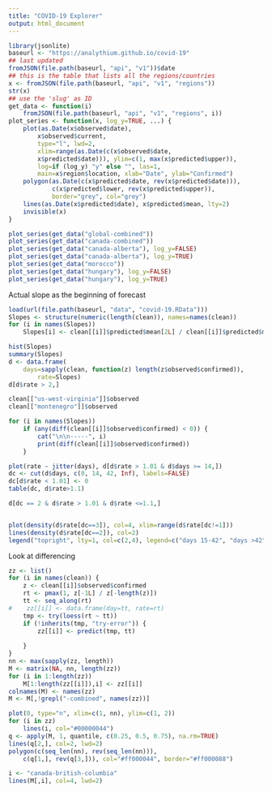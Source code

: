 ```yaml
---
title: "COVID-19 Explorer"
output: html_document
---
```


```r
library(jsonlite)
baseurl <- "https://analythium.github.io/covid-19"
## last updated
fromJSON(file.path(baseurl, "api", "v1"))$date
## this is the table that lists all the regions/countries
x <- fromJSON(file.path(baseurl, "api", "v1", "regions"))
str(x)
## use the 'slug' as ID
get_data <- function(i)
    fromJSON(file.path(baseurl, "api", "v1", "regions", i))
plot_series <- function(x, log_y=TRUE, ...) {
    plot(as.Date(x$observed$date),
        x$observed$current,
        type="l", lwd=2,
        xlim=range(as.Date(c(x$observed$date,
        x$predicted$date))), ylim=c(1, max(x$predicted$upper)),
        log=if (log_y) "y" else "", las=1,
        main=x$region$location, xlab="Date", ylab="Confirmed")
    polygon(as.Date(c(x$predicted$date, rev(x$predicted$date))),
            c(x$predicted$lower, rev(x$predicted$upper)),
            border="grey", col="grey")
    lines(as.Date(x$predicted$date), x$predicted$mean, lty=2)
    invisible(x)
}

plot_series(get_data("global-combined"))
plot_series(get_data("canada-combined"))
plot_series(get_data("canada-alberta"), log_y=FALSE)
plot_series(get_data("canada-alberta"), log_y=TRUE)
plot_series(get_data("morocco"))
plot_series(get_data("hungary"), log_y=FALSE)
plot_series(get_data("hungary"), log_y=TRUE)
```

Actual slope as the beginning of forecast

```r
load(url(file.path(baseurl, "data", "covid-19.RData")))
Slopes <- structure(numeric(length(clean)), names=names(clean))
for (i in names(Slopes))
    Slopes[i] <- clean[[i]]$predicted$mean[2L] / clean[[i]]$predicted$mean[1L]

hist(Slopes)
summary(Slopes)
d <- data.frame(
    days=sapply(clean, function(z) length(z$observed$confirmed)),
        rate=Slopes)
d[d$rate > 2,]

clean[["us-west-virginia"]]$observed
clean[["montenegro"]]$observed

for (i in names(Slopes))
    if (any(diff(clean[[i]]$observed$confirmed) < 0)) {
        cat("\n\n-----", i)
        print(diff(clean[[i]]$observed$confirmed))
    }

plot(rate ~ jitter(days), d[d$rate > 1.01 & d$days >= 14,])
dc <- cut(d$days, c(0, 14, 42, Inf), labels=FALSE)
dc[d$rate < 1.01] <- 0
table(dc, d$rate>1.1)

d[dc == 2 & d$rate > 1.01 & d$rate <=1.1,]


plot(density(d$rate[dc==3]), col=4, xlim=range(d$rate[dc!=1]))
lines(density(d$rate[dc==2]), col=2)
legend("topright", lty=1, col=c(2,4), legend=c("days 15-42", "days >42"))
```

Look at differencing


```r
zz <- list()
for (i in names(clean)) {
    z <- clean[[i]]$observed$confirmed
    rt <- pmax(1, z[-1L] / z[-length(z)])
    tt <- seq_along(rt)
#    zz[[i]] <- data.frame(day=tt, rate=rt)
    tmp <- try(loess(rt ~ tt))
    if (!inherits(tmp, "try-error")) {
        zz[[i]] <- predict(tmp, tt)
        
    }
}
nn <- max(sapply(zz, length))
M <- matrix(NA, nn, length(zz))
for (i in 1:length(zz))
    M[1:length(zz[[i]]),i] <- zz[[i]]
colnames(M) <- names(zz)
M <- M[,!grepl("-combined", names(zz))]

plot(0, type="n", xlim=c(1, nn), ylim=c(1, 2))
for (i in zz)
    lines(i, col="#00000044")
q <- apply(M, 1, quantile, c(0.25, 0.5, 0.75), na.rm=TRUE)
lines(q[2,], col=2, lwd=2)
polygon(c(seq_len(nn), rev(seq_len(nn))),
    c(q[1,], rev(q[3,])), col="#ff000044", border="#ff000088")

i <- "canada-british-columbia"
lines(M[,i], col=4, lwd=2)
```
